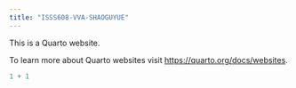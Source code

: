 ```yaml
---
title: "ISSS608-VVA-SHAOGUYUE"
---
```


This is a Quarto website.

To learn more about Quarto websites visit <https://quarto.org/docs/websites>.

```r
1 + 1
```
